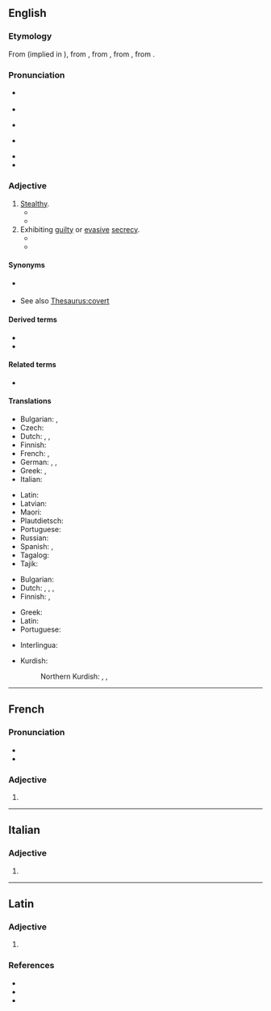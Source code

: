 ==English==

===Etymology===
{{root|en|ine-pro|*bʰer-}}
From {{inh|en|enm|-}} (implied in {{m|enm|furtyvely}}), from {{der|en|frm|furtif|t=stealthy}}, from {{der|en|la|fūrtīvus|t=stolen}}, from {{m|la|fūrtum|t=theft}}, from {{m|la|fūr|t=thief}}.

===Pronunciation===
* {{a|UK}} {{IPA|en|/ˈfɜːtɪv/}}
* {{audio|en|en-uk-Furtive.ogg|Audio (UK)}}
* {{a|AusE}} {{IPA|en|[ˈfɜːɾɪv]}}
* {{a|US}} {{IPA|en|[ˈfɝ.ɽɪv]}}
* {{audio|en|en-us-furtive.ogg|Audio (US)}}
* {{rhymes|en|ɜːtɪv|s=2}}

===Adjective===
{{en-adj}}

# [[stealthy|Stealthy]].
#*{{quote-book|en|1902|passage=At the edge of my kingdom scurry<br>⁠Creatures in feathers and furs—<br>Crows in a furtive hurry—<br>⁠Hungry and cringing curs|Alice MacDonald Fleming|[[s:Hand in Hand|Hand in Hand]]|section=[[s:In Camp|In Camp]]}}
#* {{quote-book|1=en|year=1967|author=J. A. Baker |title=The Peregrine|page=41|text=Gluttonous, hoarding jay; he should have hedge-hopped and lurched from tree to tree in his usual '''furtive''' manner.}}
# Exhibiting [[guilty]] or [[evasive]] [[secrecy]].
#*{{RQ:Dickens Tale of Two Cities|III|8|passage="Don't call me Solomon. Do you want to be the death of me?" asked the man, in a '''furtive''', frightened way.}}
#* {{RQ:Orwell 1984|page=31|passage=But that was merely a piece of '''furtive''' knowledge which he happened to possess because his memory was not satisfactorily under control.}}

====Synonyms====
* {{sense|stealthy}} {{l|en|surreptitious}}
* See also [[Thesaurus:covert]]

====Derived terms====
* {{l|en|furtively}}
* {{l|en|furtiveness}}

====Related terms====
* {{l|en|ferret}}

====Translations====
{{trans-top|stealthy}}
* Bulgarian: {{t+|bg|скрит}}, {{t+|bg|прикрит}}
* Czech: {{t|cs|kradmý}}
* Dutch: {{t+|nl|heimelijk}}, {{t+|nl|steels}}, {{t|nl|furtief}}
* Finnish: {{t+|fi|vaivihkainen}}
* French: {{t+|fr|furtif}}, {{t+|fr|subreptice}}
* German: {{t+|de|heimlich}}, {{t+|de|geheim}}, {{t+|de|tarnen|alt=Tarn-}}
* Greek: {{t+|el|λαθραίος|m}}, {{t+|el|κρυφός|m}}
* Italian: {{t+|it|furtivo}}
{{trans-mid}}
* Latin: {{t|la|furtīvus}}
* Latvian: {{t|lv|zaglīgs}}
* Maori: {{t|mi|whakamokeke}}
* Plautdietsch: {{t|pdt|heemlich}}
* Portuguese: {{t+|pt|furtivo}}
* Russian: {{t+|ru|скры́тный}}
* Spanish: {{t+|es|furtivo}}, {{t+|es|sigiloso}}
* Tagalog: {{t|tl|alimis}}
* Tajik: {{t+|tg|ноаён}}
{{trans-bottom}}

{{trans-top|exhibiting guilty or evasive secrecy}}
* Bulgarian: {{t+|bg|потаен}}
* Dutch: {{t+|nl|heimelijk}}, {{t+|nl|diefachtig}}, {{t+|nl|steels}}, {{t|nl|furtief}}
* Finnish: {{t+|fi|vaivihkainen}}, {{t+|fi|petollinen}}
{{trans-mid}}
* Greek: {{t+|el|φευγαλέος|m}}
* Latin: {{t|la|furtīvus}}
* Portuguese: {{t+|pt|furtivo}}
{{trans-bottom}}

{{checktrans-top}}
* Interlingua: {{t-check|ia|furtive}}
{{trans-mid}}
* Kurdish:
*: Northern Kurdish: {{t+check|kmr|dizîkî}}, {{t+check|kmr|nehînî}}, {{t+check|kmr|razberî}}
{{trans-bottom}}

----

==French==

===Pronunciation===
* {{fr-IPA}}
* {{audio|fr|LL-Q150 (fra)-Poslovitch-furtive.wav|Audio}}

===Adjective===
{{head|fr|adjective form}}

# {{feminine singular of|fr|furtif}}

----

==Italian==

===Adjective===
{{head|it|adjective form|g=f-p}}

# {{adj form of|it|furtivo||f|p}}

----

==Latin==

===Adjective===
{{la-adj-form|fūrtīve}}

# {{inflection of|la|fūrtīvus||m|voc|s}}

===References===
* {{R:L&S}}
* {{R:Elementary Lewis}}
* {{R:Gaffiot}}